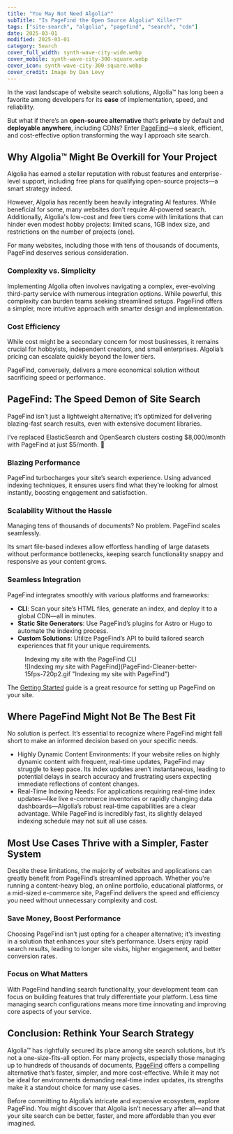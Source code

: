 ```yaml
---
title: "You May Not Need Algolia™"
subTitle: "Is PageFind the Open Source Algolia™ Killer?"
tags: ["site-search", "algolia", "pagefind", "search", "cdn"]
date: 2025-03-01
modified: 2025-03-01
category: Search
cover_full_width: synth-wave-city-wide.webp
cover_mobile: synth-wave-city-300-square.webp
cover_icon: synth-wave-city-300-square.webp
cover_credit: Image by Dan Levy
---
```


In the vast landscape of website search solutions, Algolia™ has long been a favorite among developers for its **ease** of implementation, speed, and reliability.

But what if there’s an **open-source alternative** that’s **private** by default and **deployable anywhere**, including CDNs? Enter [PageFind](https://pagefind.app/)—a sleek, efficient, and cost-effective option transforming the way I approach site search.

## Why Algolia™ Might Be Overkill for Your Project

Algolia has earned a stellar reputation with robust features and enterprise-level support, including free plans for qualifying open-source projects—a smart strategy indeed.

However, Algolia has recently been heavily integrating AI features. While beneficial for some, many websites don’t require AI-powered search. Additionally, Algolia's low-cost and free tiers come with limitations that can hinder even modest hobby projects: limited scans, 1GB index size, and restrictions on the number of projects (one).

For many websites, including those with tens of thousands of documents, PageFind deserves serious consideration.

### Complexity vs. Simplicity

Implementing Algolia often involves navigating a complex, ever-evolving third-party service with numerous integration options. While powerful, this complexity can burden teams seeking streamlined setups. PageFind offers a simpler, more intuitive approach with smarter design and implementation.

### Cost Efficiency

While cost might be a secondary concern for most businesses, it remains crucial for hobbyists, independent creators, and small enterprises. Algolia’s pricing can escalate quickly beyond the lower tiers.

PageFind, conversely, delivers a more economical solution without sacrificing speed or performance.

## PageFind: The Speed Demon of Site Search

PageFind isn’t just a lightweight alternative; it’s optimized for delivering blazing-fast search results, even with extensive document libraries.

I’ve replaced ElasticSearch and OpenSearch clusters costing $8,000/month with PageFind at just $5/month. 🙌

### Blazing Performance

PageFind turbocharges your site’s search experience. Using advanced indexing techniques, it ensures users find what they’re looking for almost instantly, boosting engagement and satisfaction.

### Scalability Without the Hassle

Managing tens of thousands of documents? No problem. PageFind scales seamlessly.

Its smart file-based indexes allow effortless handling of large datasets without performance bottlenecks, keeping search functionality snappy and responsive as your content grows.

### Seamless Integration

PageFind integrates smoothly with various platforms and frameworks:

- **CLI**: Scan your site’s HTML files, generate an index, and deploy it to a global CDN—all in minutes.
- **Static Site Generators**: Use PageFind’s plugins for Astro or Hugo to automate the indexing process.
- **Custom Solutions**: Utilize PageFind’s API to build tailored search experiences that fit your unique requirements.

<figure>
  <figcaption>Indexing my site with the PageFind CLI</figcaption>
  ![Indexing my site with PageFind](PageFind-Cleaner-better-15fps-720p2.gif "Indexing my site with PageFind")
</figure>

The [Getting Started](https://pagefind.app/docs/) guide is a great resource for setting up PageFind on your site.

## Where PageFind Might Not Be The Best Fit

No solution is perfect. It’s essential to recognize where PageFind might fall short to make an informed decision based on your specific needs.

- Highly Dynamic Content Environments: If your website relies on highly dynamic content with frequent, real-time updates, PageFind may struggle to keep pace. Its index updates aren’t instantaneous, leading to potential delays in search accuracy and frustrating users expecting immediate reflections of content changes.
- Real-Time Indexing Needs: For applications requiring real-time index updates—like live e-commerce inventories or rapidly changing data dashboards—Algolia’s robust real-time capabilities are a clear advantage. While PageFind is incredibly fast, its slightly delayed indexing schedule may not suit all use cases.

## Most Use Cases Thrive with a Simpler, Faster System

Despite these limitations, the majority of websites and applications can greatly benefit from PageFind’s streamlined approach. Whether you're running a content-heavy blog, an online portfolio, educational platforms, or a mid-sized e-commerce site, PageFind delivers the speed and efficiency you need without unnecessary complexity and cost.

### Save Money, Boost Performance

Choosing PageFind isn’t just opting for a cheaper alternative; it’s investing in a solution that enhances your site’s performance. Users enjoy rapid search results, leading to longer site visits, higher engagement, and better conversion rates.

### Focus on What Matters

With PageFind handling search functionality, your development team can focus on building features that truly differentiate your platform. Less time managing search configurations means more time innovating and improving core aspects of your service.

## Conclusion: Rethink Your Search Strategy

Algolia™ has rightfully secured its place among site search solutions, but it’s not a one-size-fits-all option. For many projects, especially those managing up to hundreds of thousands of documents, [PageFind](https://pagefind.app/) offers a compelling alternative that’s faster, simpler, and more cost-effective. While it may not be ideal for environments demanding real-time index updates, its strengths make it a standout choice for many use cases.

Before committing to Algolia’s intricate and expensive ecosystem, explore PageFind. You might discover that Algolia isn’t necessary after all—and that your site search can be better, faster, and more affordable than you ever imagined.
